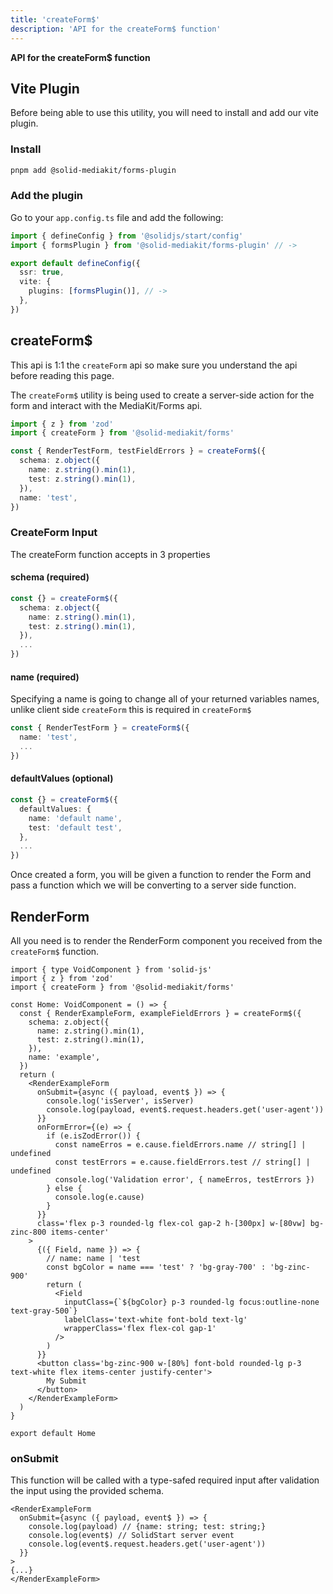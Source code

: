```yaml
---
title: 'createForm$'
description: 'API for the createForm$ function'
---
```


**API for the createForm$ function**

## Vite Plugin

Before being able to use this utility, you will need to install and add our vite plugin.

### Install

```sh
pnpm add @solid-mediakit/forms-plugin
```

### Add the plugin

Go to your `app.config.ts` file and add the following:

```ts
import { defineConfig } from '@solidjs/start/config'
import { formsPlugin } from '@solid-mediakit/forms-plugin' // ->

export default defineConfig({
  ssr: true,
  vite: {
    plugins: [formsPlugin()], // ->
  },
})
```

## createForm$

This api is 1:1 the `createForm` api so make sure you understand the api before reading this page.

The `createForm$` utility is being used to create a server-side action for the form and interact with the MediaKit/Forms api.

```ts
import { z } from 'zod'
import { createForm } from '@solid-mediakit/forms'

const { RenderTestForm, testFieldErrors } = createForm$({
  schema: z.object({
    name: z.string().min(1),
    test: z.string().min(1),
  }),
  name: 'test',
})
```

### CreateForm Input

The createForm function accepts in 3 properties

#### schema (required)

```ts
const {} = createForm$({
  schema: z.object({
    name: z.string().min(1),
    test: z.string().min(1),
  }),
  ...
})
```

#### name (required)

Specifying a name is going to change all of your returned variables names, unlike client side `createForm` this is required in `createForm$`

```ts
const { RenderTestForm } = createForm$({
  name: 'test',
  ...
})

```

#### defaultValues (optional)

```ts
const {} = createForm$({
  defaultValues: {
    name: 'default name',
    test: 'default test',
  },
  ...
})
```

Once created a form, you will be given a function to render the Form and pass a function which we will be converting to a server side function.

## RenderForm

All you need is to render the RenderForm component you received from the `createForm$` function.

```tsx
import { type VoidComponent } from 'solid-js'
import { z } from 'zod'
import { createForm } from '@solid-mediakit/forms'

const Home: VoidComponent = () => {
  const { RenderExampleForm, exampleFieldErrors } = createForm$({
    schema: z.object({
      name: z.string().min(1),
      test: z.string().min(1),
    }),
    name: 'example',
  })
  return (
    <RenderExampleForm
      onSubmit={async ({ payload, event$ }) => {
        console.log('isServer', isServer)
        console.log(payload, event$.request.headers.get('user-agent'))
      }}
      onFormError={(e) => {
        if (e.isZodError()) {
          const nameErros = e.cause.fieldErrors.name // string[] | undefined
          const testErrors = e.cause.fieldErrors.test // string[] | undefined
          console.log('Validation error', { nameErros, testErrors })
        } else {
          console.log(e.cause)
        }
      }}
      class='flex p-3 rounded-lg flex-col gap-2 h-[300px] w-[80vw] bg-zinc-800 items-center'
    >
      {({ Field, name }) => {
        // name: name | 'test
        const bgColor = name === 'test' ? 'bg-gray-700' : 'bg-zinc-900'
        return (
          <Field
            inputClass={`${bgColor} p-3 rounded-lg focus:outline-none text-gray-500`}
            labelClass='text-white font-bold text-lg'
            wrapperClass='flex flex-col gap-1'
          />
        )
      }}
      <button class='bg-zinc-900 w-[80%] font-bold rounded-lg p-3 text-white flex items-center justify-center'>
        My Submit
      </button>
    </RenderExampleForm>
  )
}

export default Home
```

### onSubmit

This function will be called with a type-safed required input after validation the input using the provided schema.

```tsx
<RenderExampleForm
  onSubmit={async ({ payload, event$ }) => {
    console.log(payload) // {name: string; test: string;}
    console.log(event$) // SolidStart server event
    console.log(event$.request.headers.get('user-agent'))
  }}
>
{...}
</RenderExampleForm>
```
